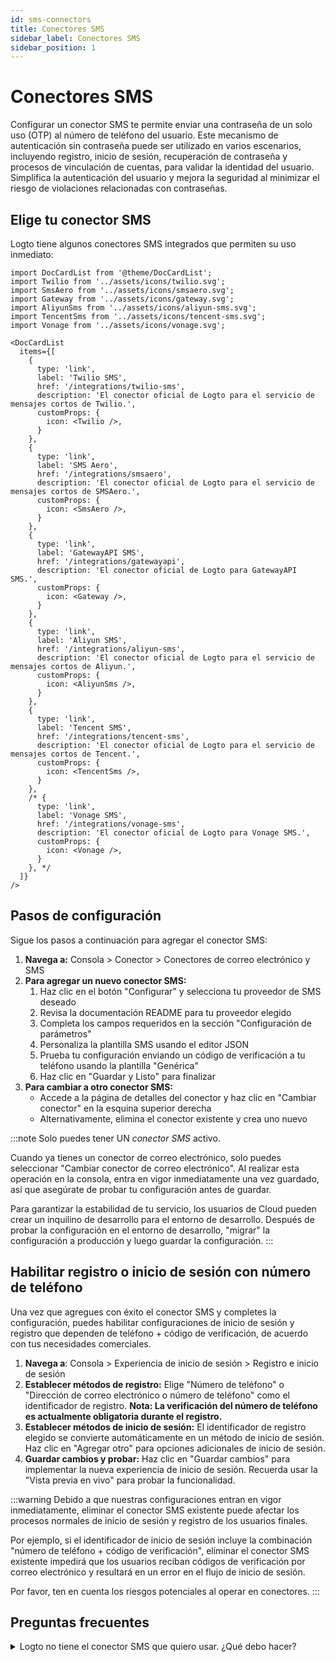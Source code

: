 ```yaml
---
id: sms-connectors
title: Conectores SMS
sidebar_label: Conectores SMS
sidebar_position: 1
---
```


# Conectores SMS

Configurar un conector SMS te permite enviar una contraseña de un solo uso (OTP) al número de teléfono del usuario. Este mecanismo de autenticación sin contraseña puede ser utilizado en varios escenarios, incluyendo registro, inicio de sesión, recuperación de contraseña y procesos de vinculación de cuentas, para validar la identidad del usuario. Simplifica la autenticación del usuario y mejora la seguridad al minimizar el riesgo de violaciones relacionadas con contraseñas.

## Elige tu conector SMS

Logto tiene algunos conectores SMS integrados que permiten su uso inmediato:

```mdx-code-block
import DocCardList from '@theme/DocCardList';
import Twilio from '../assets/icons/twilio.svg';
import SmsAero from '../assets/icons/smsaero.svg';
import Gateway from '../assets/icons/gateway.svg';
import AliyunSms from '../assets/icons/aliyun-sms.svg';
import TencentSms from '../assets/icons/tencent-sms.svg';
import Vonage from '../assets/icons/vonage.svg';

<DocCardList
  items={[
    {
      type: 'link',
      label: 'Twilio SMS',
      href: '/integrations/twilio-sms',
      description: 'El conector oficial de Logto para el servicio de mensajes cortos de Twilio.',
      customProps: {
        icon: <Twilio />,
      }
    },
    {
      type: 'link',
      label: 'SMS Aero',
      href: '/integrations/smsaero',
      description: 'El conector oficial de Logto para el servicio de mensajes cortos de SMSAero.',
      customProps: {
        icon: <SmsAero />,
      }
    },
    {
      type: 'link',
      label: 'GatewayAPI SMS',
      href: '/integrations/gatewayapi',
      description: 'El conector oficial de Logto para GatewayAPI SMS.',
      customProps: {
        icon: <Gateway />,
      }
    },
    {
      type: 'link',
      label: 'Aliyun SMS',
      href: '/integrations/aliyun-sms',
      description: 'El conector oficial de Logto para el servicio de mensajes cortos de Aliyun.',
      customProps: {
        icon: <AliyunSms />,
      }
    },
    {
      type: 'link',
      label: 'Tencent SMS',
      href: '/integrations/tencent-sms',
      description: 'El conector oficial de Logto para el servicio de mensajes cortos de Tencent.',
      customProps: {
        icon: <TencentSms />,
      }
    },
    /* {
      type: 'link',
      label: 'Vonage SMS',
      href: '/integrations/vonage-sms',
      description: 'El conector oficial de Logto para Vonage SMS.',
      customProps: {
        icon: <Vonage />,
      }
    }, */
  ]}
/>
```

## Pasos de configuración

Sigue los pasos a continuación para agregar el conector SMS:

1. **Navega a:** <CloudLink to="/connectors/passwordless">Consola > Conector > Conectores de correo electrónico y SMS</CloudLink>
2. **Para agregar un nuevo conector SMS:**
   1. Haz clic en el botón "Configurar" y selecciona tu proveedor de SMS deseado
   2. Revisa la documentación README para tu proveedor elegido
   3. Completa los campos requeridos en la sección "Configuración de parámetros"
   4. Personaliza la plantilla SMS usando el editor JSON
   5. Prueba tu configuración enviando un código de verificación a tu teléfono usando la plantilla "Genérica"
   6. Haz clic en "Guardar y Listo" para finalizar
3. **Para cambiar a otro conector SMS:**
   - Accede a la página de detalles del conector y haz clic en "Cambiar conector" en la esquina superior derecha
   - Alternativamente, elimina el conector existente y crea uno nuevo

:::note
Solo puedes tener UN _conector SMS_ activo.

Cuando ya tienes un conector de correo electrónico, solo puedes seleccionar "Cambiar conector de correo electrónico". Al realizar esta operación en la consola, entra en vigor inmediatamente una vez guardado, así que asegúrate de probar tu configuración antes de guardar.

Para garantizar la estabilidad de tu servicio, los usuarios de Cloud pueden crear un inquilino de desarrollo para el entorno de desarrollo. Después de probar la configuración en el entorno de desarrollo, "migrar" la configuración a producción y luego guardar la configuración.
:::

## Habilitar registro o inicio de sesión con número de teléfono

Una vez que agregues con éxito el conector SMS y completes la configuración, puedes habilitar configuraciones de inicio de sesión y registro que dependen de teléfono + código de verificación, de acuerdo con tus necesidades comerciales.

1. **Navega a**: <CloudLink to="/sign-in-experience/sign-up-and-sign-in">Consola > Experiencia de inicio de sesión > Registro e inicio de sesión</CloudLink>
2. **Establecer métodos de registro:** Elige "Número de teléfono" o "Dirección de correo electrónico o número de teléfono" como el identificador de registro. **Nota: La verificación del número de teléfono es actualmente obligatoria durante el registro.**
3. **Establecer métodos de inicio de sesión:** El identificador de registro elegido se convierte automáticamente en un método de inicio de sesión. Haz clic en "Agregar otro" para opciones adicionales de inicio de sesión.
4. **Guardar cambios y probar:** Haz clic en "Guardar cambios" para implementar la nueva experiencia de inicio de sesión. Recuerda usar la "Vista previa en vivo" para probar la funcionalidad.

:::warning
Debido a que nuestras configuraciones entran en vigor inmediatamente, eliminar el conector SMS existente puede afectar los procesos normales de inicio de sesión y registro de los usuarios finales.

Por ejemplo, si el identificador de inicio de sesión incluye la combinación "número de teléfono + código de verificación", eliminar el conector SMS existente impedirá que los usuarios reciban códigos de verificación por correo electrónico y resultará en un error en el flujo de inicio de sesión.

Por favor, ten en cuenta los riesgos potenciales al operar en conectores.
:::

## Preguntas frecuentes

<details>
<summary>Logto no tiene el conector SMS que quiero usar. ¿Qué debo hacer?</summary>

Todavía estamos trabajando en más conectores. Si necesitas más opciones, solo háznoslo saber en Discord y presenta una Solicitud de Función en [GitHub](https://github.com/logto-io/logto/issues). Si necesitas más ayuda, también puedes [contactarnos por correo electrónico](mailto:contact@logto.io).

Para los usuarios de Logto de código abierto, proporcionamos un método de creación de conectores fácil de extender, permitiéndote [personalizar tu propio conector](/logto-oss/develop-your-connector) basado en tus escenarios específicos. Siempre eres bienvenido a enviar una solicitud de extracción a Logto, para que otros en la comunidad también puedan beneficiarse de tu trabajo.

</details>
